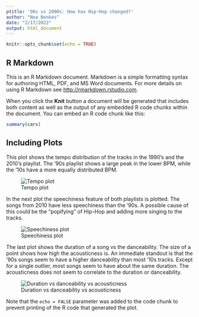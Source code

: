```yaml
---
ptitle: '90s vs 2000s: How has Hip-Hop changed?'
author: "Noa Nonkes"
date: "2/17/2022"
output: html_document
---
```


```r
knitr::opts_chunk$set(echo = TRUE)
```

## R Markdown

This is an R Markdown document. Markdown is a simple formatting syntax for authoring HTML, PDF, and MS Word documents. For more details on using R Markdown see <http://rmarkdown.rstudio.com>.

When you click the **Knit** button a document will be generated that includes both content as well as the output of any embedded R code chunks within the document. You can embed an R code chunk like this:

```r
summary(cars)
```

## Including Plots

This plot shows the tempo distribution of the tracks in the 1990's and the 2010's playlist. The '90s playlist shows a large peak in the lower BPM, while the '10s have a more equally distributed BPM.



![Tempo plot](temp.png)




In the next plot the speechiness feature of both playlists is plotted. The songs from 2010 have less speechiness than the '90s. A possible cause of this could be the "popifying" of Hip-Hop and adding more singing to the tracks. 






![Speechiness plot](speechiness.png)





The last plot shows the duration of a song vs the danceability. The size of a point shows how high the acousticness is. An immediate standout is that the '90s songs seem to have a higher danceability than most '10s tracks. Except for a single outlier, most songs seem to have about the same duration. The acousticness does not seem to correlate to the duration or danceability. 





![Duration vs danceability vs acousticness](durvsdancevsacous.png)

Note that the `echo = FALSE` parameter was added to the code chunk to prevent printing of the R code that generated the plot.
